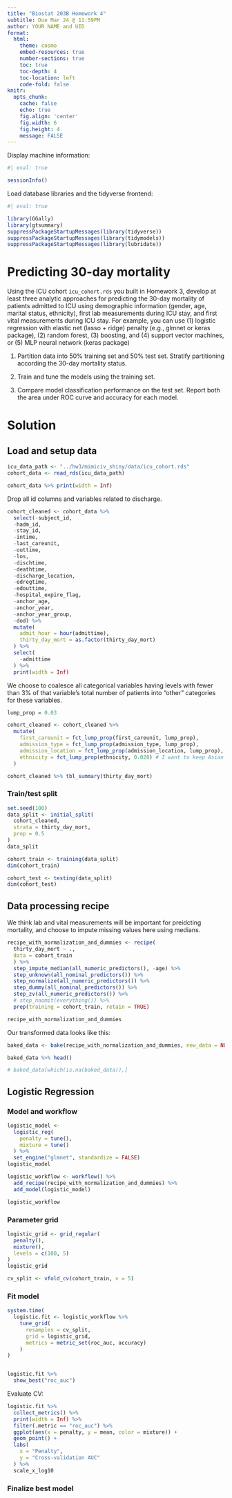 ```yaml
---
title: "Biostat 203B Homework 4"
subtitle: Due Mar 24 @ 11:59PM
author: YOUR NAME and UID
format:
  html:
    theme: cosmo
    embed-resources: true
    number-sections: true
    toc: true
    toc-depth: 4
    toc-location: left
    code-fold: false
knitr:
  opts_chunk: 
    cache: false    
    echo: true
    fig.align: 'center'
    fig.width: 6
    fig.height: 4
    message: FALSE
---
```


Display machine information:
```r
#| eval: true

sessionInfo()
```
Load database libraries and the tidyverse frontend:
```r
#| eval: true

library(GGally)
library(gtsummary)
suppressPackageStartupMessages(library(tidyverse))
suppressPackageStartupMessages(library(tidymodels))
suppressPackageStartupMessages(library(lubridate))
```

# Predicting 30-day mortality

Using the ICU cohort `icu_cohort.rds` you built in Homework 3, develop at least three analytic approaches for predicting the 30-day mortality of patients admitted to ICU using demographic information (gender, age, marital status, ethnicity), first lab measurements during ICU stay, and first vital measurements during ICU stay. For example, you can use (1) logistic regression with elastic net (lasso + ridge) penalty (e.g., glmnet or keras package), (2) random forest, (3) boosting, and (4) support vector machines, or (5) MLP neural network (keras package)

1. Partition data into 50% training set and 50% test set. Stratify partitioning according the 30-day mortality status.

2. Train and tune the models using the training set.

3. Compare model classification performance on the test set. Report both the area under ROC curve and accuracy for each model.

# Solution
## Load and setup data
```r
icu_data_path <- "../hw3/mimiciv_shiny/data/icu_cohort.rds"
cohort_data <- read_rds(icu_data_path)

cohort_data %>% print(width = Inf)
```

Drop all id columns and variables related to discharge.

```r
cohort_cleaned <- cohort_data %>% 
  select(-subject_id,
  -hadm_id,
  -stay_id,
  -intime,
  -last_careunit,
  -outtime,
  -los,
  -dischtime,
  -deathtime,
  -discharge_location,
  -edregtime,
  -edouttime,
  -hospital_expire_flag,
  -anchor_age,
  -anchor_year,
  -anchor_year_group,
  -dod) %>% 
  mutate(
    admit_hour = hour(admittime),
    thirty_day_mort = as.factor(thirty_day_mort)
  ) %>% 
  select(
    -admittime
  ) %>% 
  print(width = Inf)

```

We choose to coalesce all categorical variables having levels with fewer than 
3% of that variable's total number of patients into "other" categories for these 
variables.
```r
lump_prop = 0.03

cohort_cleaned <- cohort_cleaned %>% 
  mutate(
    first_careunit = fct_lump_prop(first_careunit, lump_prop),
    admission_type = fct_lump_prop(admission_type, lump_prop),
    admission_location = fct_lump_prop(admission_location, lump_prop),
    ethnicity = fct_lump_prop(ethnicity, 0.028) # I want to keep Asian separate
  )

cohort_cleaned %>% tbl_summary(thirty_day_mort)
```

### Train/test split

```r
set.seed(100)
data_split <- initial_split(
  cohort_cleaned,
  strata = thirty_day_mort,
  prop = 0.5
) 
data_split

cohort_train <- training(data_split)
dim(cohort_train)

cohort_test <- testing(data_split)
dim(cohort_test)
```


## Data processing recipe

We think lab and vital measurements will be important for preidcting mortality,
and choose to impute missing values here using medians.

```r
recipe_with_normalization_and_dummies <- recipe(
  thirty_day_mort ~ .,
  data = cohort_train
  ) %>% 
  step_impute_median(all_numeric_predictors(), -age) %>% 
  step_unknown(all_nominal_predictors()) %>% 
  step_normalize(all_numeric_predictors()) %>%
  step_dummy(all_nominal_predictors()) %>%
  step_zv(all_numeric_predictors()) %>%
  # step_naomit(everything()) %>%
  prep(training = cohort_train, retain = TRUE)

recipe_with_normalization_and_dummies
```
Our transformed data looks like this: 
```r
baked_data <- bake(recipe_with_normalization_and_dummies, new_data = NULL)

baked_data %>% head()

# baked_data[which(is.na(baked_data)),]
```


## Logistic Regression

### Model and workflow
```r
logistic_model <- 
  logistic_reg(
    penalty = tune(),
    mixture = tune()
  ) %>% 
  set_engine("glmnet", standardize = FALSE)
logistic_model
```

```r
logistic_workflow <- workflow() %>% 
  add_recipe(recipe_with_normalization_and_dummies) %>% 
  add_model(logistic_model)

logistic_workflow
```

### Parameter grid

```r
logistic_grid <- grid_regular(
  penalty(),
  mixture(),
  levels = c(100, 5)
)
logistic_grid
```


```r
cv_split <- vfold_cv(cohort_train, v = 5)
```

### Fit model
```r
system.time(
  logistic.fit <- logistic_workflow %>% 
    tune_grid(
      resamples = cv_split,
      grid = logistic_grid,
      metrics = metric_set(roc_auc, accuracy)
    )
)


logistic.fit %>% 
  show_best("roc_auc")

```
Evaluate CV:
```r
logistic.fit %>% 
  collect_metrics() %>% 
  print(width = Inf) %>% 
  filter(.metric == "roc_auc") %>% 
  ggplot(aes(x = penalty, y = mean, color = mixture)) +
  geom_point() +
  labs(
    x = "Penalty",
    y = "Cross-validation AUC"
  ) %>% 
  scale_x_log10
```

### Finalize best model
```r

```

